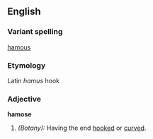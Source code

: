 ==English==
===Variant spelling===
[[hamous]]
===Etymology===
Latin ''hamus'' hook
===Adjective===
'''hamose'''
#''(Botany):'' Having the end [[hooked]] or [[curved]].